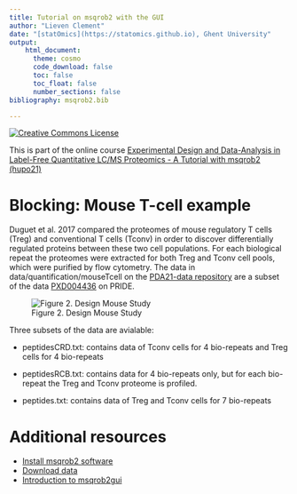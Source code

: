 ```yaml
---
title: Tutorial on msqrob2 with the GUI
author: "Lieven Clement"
date: "[statOmics](https://statomics.github.io), Ghent University"
output:
    html_document:
      theme: cosmo      
      code_download: false
      toc: false
      toc_float: false
      number_sections: false
bibliography: msqrob2.bib

---
```


<a rel="license" href="https://creativecommons.org/licenses/by-nc-sa/4.0"><img alt="Creative Commons License" style="border-width:0" src="https://i.creativecommons.org/l/by-nc-sa/4.0/88x31.png" /></a>

This is part of the online course [Experimental Design and Data-Analysis in Label-Free Quantitative LC/MS Proteomics - A Tutorial with msqrob2 (hupo21)](https://statomics.github.io/hupo21/)


# Blocking: Mouse T-cell example

Duguet et al. 2017 compared the proteomes of mouse regulatory T cells (Treg) and conventional T cells (Tconv) in order to discover differentially regulated proteins between these two cell populations. For each biological repeat the proteomes were extracted for both Treg and Tconv cell pools, which were purified by flow cytometry. The data in data/quantification/mouseTcell on the [PDA21-data repository](https://github.com/statOmics/PDA21/archive/refs/heads/data.zip) are a subset of the data [PXD004436](https://www.ebi.ac.uk/pride/archive/projects/PXD004436) on PRIDE.

![Figure 2. Design Mouse Study](./figures/mouseTcell_RCB_design.png)

Three subsets of the data are avialable:

- peptidesCRD.txt: contains data of Tconv cells for 4 bio-repeats and Treg cells for 4 bio-repeats

- peptidesRCB.txt: contains data for 4 bio-repeats only, but for each bio-repeat the Treg and Tconv proteome is profiled.  

- peptides.txt: contains data of Treg and Tconv cells for 7 bio-repeats

# Additional resources

- [Install msqrob2 software](./software.html)
- [Download data](https://github.com/statOmics/hupo21/archive/refs/heads/data.zip)
- [Introduction to msqrob2gui](https://statomics.github.io/PDA21/cptac_robust_gui.html)


